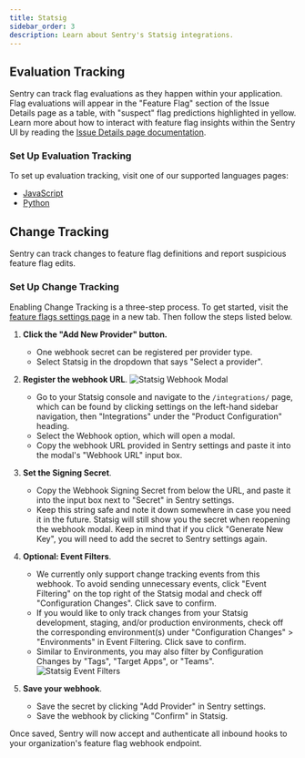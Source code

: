 ```yaml
---
title: Statsig
sidebar_order: 3
description: Learn about Sentry's Statsig integrations.
---
```


## Evaluation Tracking

Sentry can track flag evaluations as they happen within your application.  Flag evaluations will appear in the "Feature Flag" section of the Issue Details page as a table, with "suspect" flag predictions highlighted in yellow. Learn more about how to interact with feature flag insights within the Sentry UI by reading the [Issue Details page documentation](/product/issues/issue-details/#feature-flags).

### Set Up Evaluation Tracking

To set up evaluation tracking, visit one of our supported languages pages:
* [JavaScript](/platforms/javascript/configuration/integrations/statsig/)
* [Python](/platforms/python/integrations/statsig/)

## Change Tracking

Sentry can track changes to feature flag definitions and report suspicious feature flag edits.

### Set Up Change Tracking

Enabling Change Tracking is a three-step process. To get started, visit the [feature flags settings page](https://sentry.io/orgredirect/organizations/:orgslug/settings/feature-flags) in a new tab. Then follow the steps listed below.

1. **Click the "Add New Provider" button.**
    - One webhook secret can be registered per provider type.
    - Select Statsig in the dropdown that says "Select a provider".
2. **Register the webhook URL**.
    ![Statsig Webhook Modal](./img/statsig-webhook-modal.png)
    - Go to your Statsig console and navigate to the `/integrations/` page, which can be found by clicking settings on the left-hand sidebar navigation, then "Integrations" under the "Product Configuration" heading.
    - Select the Webhook option, which will open a modal.
    - Copy the webhook URL provided in Sentry settings and paste it into the modal's "Webhook URL" input box.
3. **Set the Signing Secret**.
    - Copy the Webhook Signing Secret from below the URL, and paste it into the input box next to "Secret" in Sentry settings.
    - Keep this string safe and note it down somewhere in case you need it in the future. Statsig will still show you the secret when reopening the webhook modal. Keep in mind that if you click "Generate New Key", you will need to add the secret to Sentry settings again.
4. **Optional: Event Filters**.
   - We currently only support change tracking events from this webhook. To avoid sending unnecessary events, click "Event Filtering" on the top right of the Statsig modal and check off "Configuration Changes". Click save to confirm.
   - If you would like to only track changes from your Statsig development, staging, and/or production environments, check off the corresponding environment(s) under "Configuration Changes" > "Environments" in Event Filtering. Click save to confirm.
   - Similar to Environments, you may also filter by Configuration Changes by "Tags", "Target Apps", or "Teams".
   ![Statsig Event Filters](./img/statsig-event-filters.png)

5. **Save your webhook**.
    - Save the secret by clicking "Add Provider" in Sentry settings.
    - Save the webhook by clicking "Confirm" in Statsig.

Once saved, Sentry will now accept and authenticate all inbound hooks to your organization's feature flag webhook endpoint.
